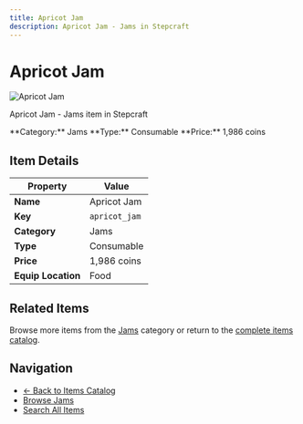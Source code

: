 ```yaml
---
title: Apricot Jam
description: Apricot Jam - Jams in Stepcraft
---
```


# Apricot Jam

<div className="flex items-start gap-6 mb-8">
  <div className="flex-shrink-0">
    <img src="/assets/resources/foraging/apricot_jam.png" alt="Apricot Jam" className="w-24 h-24 border rounded-lg" />
  </div>
  <div className="flex-1">
    <div className="space-y-2">
      <p className="text-lg text-muted-foreground">Apricot Jam - Jams item in Stepcraft</p>
      <div className="flex flex-wrap gap-4 text-sm">
        <span className="px-2 py-1 bg-blue-100 dark:bg-blue-900 rounded-md">
          **Category:** Jams
        </span>
        <span className="px-2 py-1 bg-green-100 dark:bg-green-900 rounded-md">
          **Type:** Consumable
        </span>
        <span className="px-2 py-1 bg-yellow-100 dark:bg-yellow-900 rounded-md">
          **Price:** 1,986 coins
        </span>
      </div>
    </div>
  </div>
</div>

## Item Details

| Property | Value |
|----------|-------|
| **Name** | Apricot Jam |
| **Key** | `apricot_jam` |
| **Category** | Jams |
| **Type** | Consumable |
| **Price** | 1,986 coins |
| **Equip Location** | Food |





## Related Items

Browse more items from the [Jams](/docs/items#jams) category or return to the [complete items catalog](/docs/items).

## Navigation

- [← Back to Items Catalog](/docs/items)
- [Browse Jams](/docs/items#jams)
- [Search All Items](/search)
